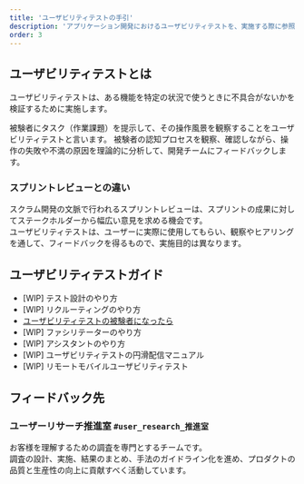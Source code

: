 ```yaml
---
title: 'ユーザビリティテストの手引'
description: 'アプリケーション開発におけるユーザビリティテストを、実施する際に参照できる資料をまとめています。'
order: 3
---
```

<!-- textlint-disable -->
## ユーザビリティテストとは
ユーザビリティテストは、ある機能を特定の状況で使うときに不具合がないかを検証するために実施します。

被験者にタスク（作業課題）を提示して、その操作風景を観察することをユーザビリティテストと言います。
被験者の認知プロセスを観察、確認しながら、操作の失敗や不満の原因を理論的に分析して、開発チームにフィードバックします。

### スプリントレビューとの違い

スクラム開発の文脈で行われるスプリントレビューは、スプリントの成果に対してステークホルダーから幅広い意見を求める機会です。  
ユーザビリティテストは、ユーザーに実際に使用してもらい、観察やヒアリングを通して、フィードバックを得るもので、実施目的は異なります。


## ユーザビリティテストガイド

- [WIP] テスト設計のやり方
- [WIP] リクルーティングのやり方
- [ユーザビリティテストの被験者になったら](/products/design-process/user-resaerch/usability-test/)
- [WIP] ファシリテーターのやり方
- [WIP] アシスタントのやり方
- [WIP] ユーザビリティテストの円滑配信マニュアル
- [WIP] リモートモバイルユーザビリティテスト


## フィードバック先

### ユーザーリサーチ推進室 `#user_research_推進室`
お客様を理解するための調査を専門とするチームです。  
調査の設計、実施、結果のまとめ、手法のガイドライン化を進め、プロダクトの品質と生産性の向上に貢献すべく活動しています。
<!-- textlint-disable -->
